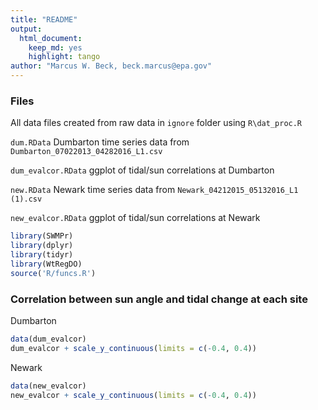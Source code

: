 ```yaml
---
title: "README"
output: 
  html_document:
    keep_md: yes
    highlight: tango
author: "Marcus W. Beck, beck.marcus@epa.gov"
---
```


### Files

All data files created from raw data in `ignore` folder using `R\dat_proc.R`

`dum.RData` Dumbarton time series data from `Dumbarton_07022013_04282016_L1.csv`

`dum_evalcor.RData` ggplot of tidal/sun correlations at Dumbarton

`new.RData` Newark time series data from `Newark_04212015_05132016_L1 (1).csv`

`new_evalcor.RData` ggplot of tidal/sun correlations at Newark

```r
library(SWMPr)
library(dplyr)
library(tidyr)
library(WtRegDO)
source('R/funcs.R')
```

### Correlation between sun angle and tidal change at each site

Dumbarton

```r
data(dum_evalcor)
dum_evalcor + scale_y_continuous(limits = c(-0.4, 0.4))
```

Newark

```r
data(new_evalcor)
new_evalcor + scale_y_continuous(limits = c(-0.4, 0.4))
```
